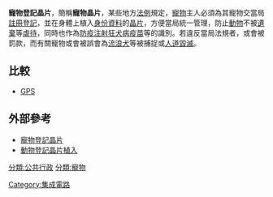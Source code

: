 {{Unreferenced|time=2013-07-18T06:26:05+00:00}}
'''寵物登記晶片'''，簡稱'''寵物晶片'''，某些地方[[法例|法例]]規定，[[寵物|寵物]]主人必須為其寵物交當局[[註冊|註冊]][[登記|登記]]，並在身體上植入[[身份證明文件|身份資料]]的[[晶片|晶片]]，方便當局統一管理，防止[[動物|動物]]不被[[遺棄|遺棄]]等[[虐待|虐待]]，同時也作為[[防疫注射|防疫注射]][[狂犬病疫苗|狂犬病疫苗]]等的識別。若違反當局法規者，或會被罰款，而有關寵物或會被誤會為[[流浪犬|流浪犬]]等被捕捉或[[人道毀滅|人道毀滅]]。

==比較==
* [[GPS|GPS]]

== 外部參考 ==
* [https://web.archive.org/web/20090302235921/http://www.tmiah.tcg.gov.tw/html/serviceTo.jsp?service=1 寵物登記晶片]
* [https://web.archive.org/web/20050425011851/http://www.dogcat.com.tw/chip.html 動物登記晶片植入]


[[分類:公共行政|分類:公共行政]]
[[分類:寵物|分類:寵物]]
[[Category:集成電路|Category:集成電路]]
